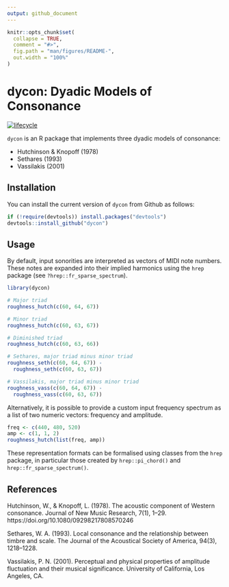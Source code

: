 ```yaml
---
output: github_document
---
```


<!-- README.md is generated from README.Rmd. Please edit that file -->

```r
knitr::opts_chunk$set(
  collapse = TRUE,
  comment = "#>",
  fig.path = "man/figures/README-",
  out.width = "100%"
)
```
# dycon: Dyadic Models of Consonance

[![lifecycle](https://img.shields.io/badge/lifecycle-experimental-orange.svg)](https://www.tidyverse.org/lifecycle/#experimental)

`dycon` is an R package that implements three dyadic models of consonance:

- Hutchinson & Knopoff (1978)
- Sethares (1993)
- Vassilakis (2001)

## Installation

You can install the current version of `dycon` from Github as follows:

``` r
if (!require(devtools)) install.packages("devtools")
devtools::install_github("dycon")
```

## Usage

By default, input sonorities are interpreted as vectors of MIDI note numbers.
These notes are expanded into their implied harmonics using the `hrep` package
(see `?hrep::fr_sparse_spectrum`).

```r
library(dycon)

# Major triad
roughness_hutch(c(60, 64, 67)) 

# Minor triad
roughness_hutch(c(60, 63, 67)) 

# Diminished triad
roughness_hutch(c(60, 63, 66)) 

# Sethares, major triad minus minor triad
roughness_seth(c(60, 64, 67)) - 
  roughness_seth(c(60, 63, 67))

# Vassilakis, major triad minus minor triad
roughness_vass(c(60, 64, 67)) - 
  roughness_vass(c(60, 63, 67))
```

Alternatively, it is possible to provide a custom input frequency spectrum
as a list of two numeric vectors: frequency and amplitude.

```r
freq <- c(440, 480, 520)
amp <- c(1, 1, 2)
roughness_hutch(list(freq, amp))
```

These representation formats can be formalised using classes from the `hrep` package,
in particular those created by `hrep::pi_chord()` and `hrep::fr_sparse_spectrum()`.

## References

Hutchinson, W., & Knopoff, L. (1978). The acoustic component of Western consonance. Journal of New Music Research, 7(1), 1–29. https://doi.org/10.1080/09298217808570246

Sethares, W. A. (1993). Local consonance and the relationship between timbre and scale. The Journal of the Acoustical Society of America, 94(3), 1218–1228.

Vassilakis, P. N. (2001). Perceptual and physical properties of amplitude fluctuation and their musical significance. University of California, Los Angeles, CA.
